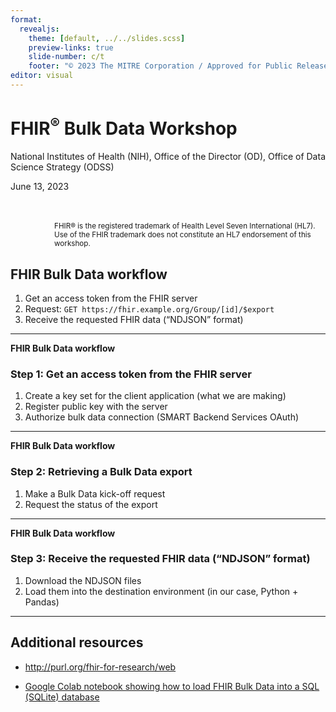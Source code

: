 ```yaml
---
format:
  revealjs:
    theme: [default, ../../slides.scss]
    preview-links: true
    slide-number: c/t
    footer: "© 2023 The MITRE Corporation / Approved for Public Release / Case #23-0966"
editor: visual
---
```


# FHIR<sup>®</sup> Bulk Data Workshop {background-image="../../images/nih_slide_background.png" background-size="100vw 100vh" background-color="#20558A"}

National Institutes of Health (NIH), Office of the Director (OD), Office of Data Science Strategy (ODSS)

June 13, 2023 <br><br><br>

::: {style="padding-left: 5em;"}
<small>FHIR® is the registered trademark of Health Level Seven International (HL7). Use of the FHIR trademark does not constitute an HL7 endorsement of this workshop.</small>
:::

::: footer
:::

## FHIR Bulk Data workflow

1.  Get an access token from the FHIR server
2.  Request: `GET https://fhir.example.org/Group/[id]/$export`
3.  Receive the requested FHIR data ("NDJSON" format)

------------------------------------------------------------------------

**FHIR Bulk Data workflow**

### Step 1: Get an access token from the FHIR server

1.  Create a key set for the client application (what we are making)
2.  Register public key with the server
3.  Authorize bulk data connection (SMART Backend Services OAuth)

------------------------------------------------------------------------

**FHIR Bulk Data workflow**

### Step 2: Retrieving a Bulk Data export

1.  Make a Bulk Data kick-off request
2.  Request the status of the export

------------------------------------------------------------------------

**FHIR Bulk Data workflow**

### Step 3: Receive the requested FHIR data ("NDJSON" format)

1.  Download the NDJSON files
2.  Load them into the destination environment (in our case, Python + Pandas)

------------------------------------------------------------------------

## Additional resources

-   <http://purl.org/fhir-for-research/web>

-   [Google Colab notebook showing how to load FHIR Bulk Data into a SQL (SQLite) database](https://colab.research.google.com/drive/1HhEEB3MJ8LbMP2ta946s8OARPc5RflHu)
